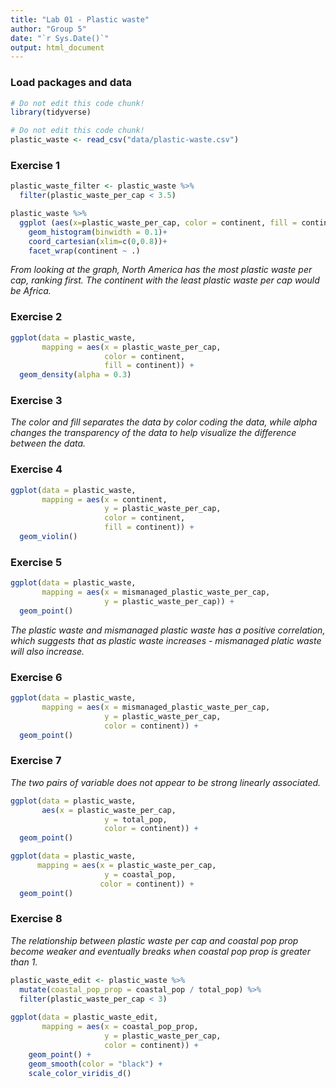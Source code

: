 ```yaml
---
title: "Lab 01 - Plastic waste"
author: "Group 5"
date: "`r Sys.Date()`"
output: html_document
---
```


### Load packages and data

```r
# Do not edit this code chunk!
library(tidyverse) 
```

```r
# Do not edit this code chunk!
plastic_waste <- read_csv("data/plastic-waste.csv")
```

### Exercise 1

```r
plastic_waste_filter <- plastic_waste %>%
  filter(plastic_waste_per_cap < 3.5)

plastic_waste %>%
  ggplot (aes(x=plastic_waste_per_cap, color = continent, fill = continent))+
    geom_histogram(binwidth = 0.1)+
    coord_cartesian(xlim=c(0,0.8))+
    facet_wrap(continent ~ .)
```
_From looking at the graph, North America has the most plastic waste per cap, ranking first. The continent with the least plastic waste per cap would be Africa._

### Exercise 2

```r
ggplot(data = plastic_waste, 
       mapping = aes(x = plastic_waste_per_cap, 
                     color = continent, 
                     fill = continent)) +
  geom_density(alpha = 0.3)
```

### Exercise 3
_The color and fill separates the data by color coding the data, while alpha changes the transparency of the data to help visualize the difference between the data._

### Exercise 4

```r
ggplot(data = plastic_waste, 
       mapping = aes(x = continent, 
                     y = plastic_waste_per_cap,
                     color = continent,
                     fill = continent)) +
  geom_violin()
```

### Exercise 5

```r
ggplot(data = plastic_waste,
       mapping = aes(x = mismanaged_plastic_waste_per_cap,
                     y = plastic_waste_per_cap)) +
  geom_point()
```
_The plastic waste and mismanaged plastic waste has a positive correlation, which suggests that as plastic waste increases - mismanaged platic waste will also increase._

### Exercise 6

```r
ggplot(data = plastic_waste,
       mapping = aes(x = mismanaged_plastic_waste_per_cap,
                     y = plastic_waste_per_cap,
                     color = continent)) +
  geom_point()
```

### Exercise 7

*The two pairs of variable does not appear to be strong linearly associated.*

```r
ggplot(data = plastic_waste, 
       aes(x = plastic_waste_per_cap,
                     y = total_pop,
                     color = continent)) + 
  geom_point()
```

```r
ggplot(data = plastic_waste, 
      mapping = aes(x = plastic_waste_per_cap,
                     y = coastal_pop,
                    color = continent)) + 
  geom_point()
```

### Exercise 8

*The relationship between plastic waste per cap and coastal pop prop become weaker and eventually breaks when coastal pop prop is greater than 1.*

```r
plastic_waste_edit <- plastic_waste %>% 
  mutate(coastal_pop_prop = coastal_pop / total_pop) %>%
  filter(plastic_waste_per_cap < 3)
  
ggplot(data = plastic_waste_edit, 
       mapping = aes(x = coastal_pop_prop, 
                     y = plastic_waste_per_cap, 
                     color = continent)) + 
    geom_point() +
    geom_smooth(color = "black") +
    scale_color_viridis_d()
```

